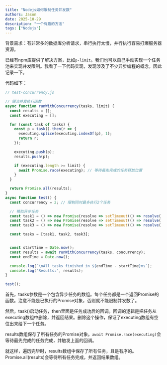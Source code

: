 ```yaml
---
title: "Nodejs如何限制任务并发数"
authors: Jason
date: 2025-10-29
description: "一个有趣的方法"
tags: ["Nodejs"]
---
```


背景需求：有非常多的数据库分析请求，串行执行太慢，并行执行容易打爆服务器资源。

已经有npm库提供了解决方案，比如`p-limit`。我们也可以自己手动实现一个任务池来实现并发限制。我看了一下代码实现，发现涉及了不少异步编程的概念，因此记录一下。

代码如下：

```javascript
// test-concurrency.js

// 限流并发执行函数
async function runWithConcurrency(tasks, limit) {
  const results = [];
  const executing = [];

  for (const task of tasks) {
    const p = task().then(r => {
      executing.splice(executing.indexOf(p), 1);
      return r;
    });

    executing.push(p);
    results.push(p);

    if (executing.length >= limit) {
      await Promise.race(executing); // 等待最先完成的任务释放位置
    }
  }

  return Promise.all(results);
}
async function test() {
  const concurrency = 2; // 限制同时最多执行2个任务

  // 模拟异步任务
  const task1 = () => new Promise(resolve => setTimeout(() => resolve('Task 1'), 1000));
  const task2 = () => new Promise(resolve => setTimeout(() => resolve('Task 2'), 3000));
  const task3 = () => new Promise(resolve => setTimeout(() => resolve('Task 3'), 2000));

  const tasks = [task1, task2, task3];


  const startTime = Date.now();
  const results = await runWithConcurrency(tasks, concurrency);
  const endTime = Date.now();

  console.log(`\nAll tasks finished in ${endTime - startTime}ms`);
  console.log('Results:', results);
}

test();

```

首先，tasks参数是一个包含异步任务的数组。每个任务都是一个返回Promise的函数。注意不能是已执行的Promise对象，否则就不能限制并发数了。

然后，task()启动任务，then里面是任务成功后的回调。回调的逻辑是把任务从executing数组中删除，并返回结果。删除这个操作，保证了executing数组有空位出来给下一个任务。

results数组保存了所有任务的Promise对象。`await Promise.race(executing)`会等待最先完成的任务完成，并触发上面的回调。

就这样，遍历完毕时，results数组中保存了所有任务，且是有序的。Promise.all(results)会等待所有任务完成，并返回结果数组。
